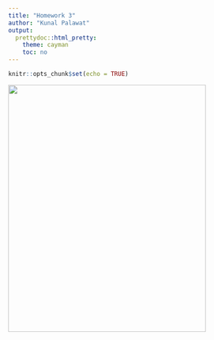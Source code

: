 ```yaml
---
title: "Homework 3"
author: "Kunal Palawat"
output:
  prettydoc::html_pretty:
    theme: cayman
    toc: no
---
```


```r
knitr::opts_chunk$set(echo = TRUE)
```

<img src="beamerpresentation.pdf" width="400" height="500" />